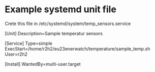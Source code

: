 # Example systemd unit file

Crete this file in /etc/systemd/system/temp_sensors.service

[Unit]
Description=Sample temperatur sensors

[Service]
Type=simple
ExecStart=/home/r2h2/eu23enerwatch/temperature/sample_temp.sh
User=r2h2

[Install]
WantedBy=multi-user.target